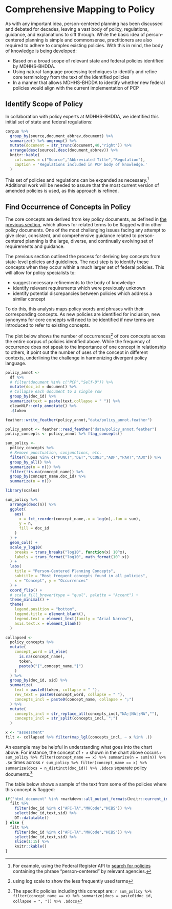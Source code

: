 # Comprehensive Mapping to Policy {#policy}

As with any important idea, person-centered planning has been discussed and debated for decades, leaving a vast body of policy, regulations, guidance, and explanations to sift through.  While the basic idea of person-centered planning is simple and commonsense, practitioners are also required to adhere to complex existing policies. With this in mind, the body of knowledge is being developed:

- Based on a broad scope of relevant state and federal policies identified by MDHHS-BHDDA.
- Using natural-language processing techniques to identify and refine core terminology from the text of the identified policies
- In a manner that allows MDHHS-BHDDA to identify whether new federal policies would align with the current implementation of PCP

## Identify Scope of Policy

In collaboration with policy experts at MDHHS-BHDDA, we identified this initial set of state and federal regulations:

```r

corpus %>%
  group_by(source,document_abbrev,document) %>%
  summarize() %>% ungroup() %>%
  mutate(document = str_trunc(document,40,"right")) %>%
  arrange(desc(source),desc(document_abbrev)) %>%
  knitr::kable(
    col.names = c("Source","Abbreviated Title","Regulation"),
    caption = 'Regulations included in PCP body of knowledge.'
  )

```

This set of policies and regulations can be expanded as necessary.^[For example, using the Federal Register API to [search for policies](https://www.federalregister.gov/documents/search?conditions%5Bagencies%5D%5B%5D=centers-for-medicare-medicaid-services&conditions%5Bagencies%5D%5B%5D=health-and-human-services-department&conditions%5Bagencies%5D%5B%5D=substance-abuse-and-mental-health-services-administration&conditions%5Bterm%5D=person-centered&conditions%5Btype%5D%5B%5D=RULE#) containing the phrase "person-centered" by relevant agencies.]  Additional work will be needed to assure that the most current version of amended policies is used, as this approach is refined.

## Find Occurrence of Concepts in Policy

The core concepts are derived from key policy documents, as defined in [the previous section](#bok), which allows for related terms to be flagged within other policy documents.  One of the most challenging issues facing any attempt to give clear, consistent, and comprehensive guidance related to person-centered planning is the large, diverse, and continually evolving set of requirements and guidance.

The previous section outlined the process for deriving key concepts from state-level policies and guidelines.  The next step is to identify these concepts when they occur within a much larger set of federal policies.  This will allow for policy specialists to:

- suggest necessary refinements to the body of knowledge
- identify relevant requirements which were previously unknown
- identify potential discrepancies between policies which address a similar concept

To do this, this analysis maps policy words and phrases with their corresponding concepts.  As new policies are identified for inclusion, new synonyms for core concepts will need to be identified if new terms are introduced to refer to existing concepts.

The plot below shows the number of occurrences^[using log scale to show the less frequently used terms] of core concepts across the entire corpus of policies identified above.  While the frequency of occurrence does not speak to the importance of one concept in relationship to others, it point out the number of uses of the concept in different contexts, underlining the challenge in harmonizing divergent policy language.

```r
policy_annot <- 
  df %>%
  # filter(document %in% c("PCP","Self-D")) %>%
  mutate(doc_id = document) %>%
  # Collapse each document to a single row
  group_by(doc_id) %>%
  summarize(text = paste(text,collapse = " ")) %>%
  cleanNLP::cnlp_annotate() %>% 
  .$token 

feather::write_feather(policy_annot,"data/policy_annot.feather")
```

```r
policy_annot <- feather::read_feather("data/policy_annot.feather")
policy_concepts <- policy_annot %>% flag_concepts()

sum_policy <-
  policy_concepts %>%
  # Remove punctuation, conjunctions, etc.
  filter(!upos %in% c("PUNCT","DET","CCONJ","ADP","PART","AUX")) %>%
  group_by_all() %>%
  summarize(n = n()) %>%
  filter(!is.na(concept_name)) %>% 
  group_by(concept_name,doc_id) %>% 
  summarize(n = n())
```

```r
library(scales)

sum_policy %>% 
  arrange(desc(n)) %>% 
  ggplot(
    aes(
      x = fct_reorder(concept_name,.x = log(n),.fun = sum), 
      y = n,
      fill = doc_id
    )
  ) +
  geom_col() +
  scale_y_log10(
    breaks = trans_breaks("log10", function(x) 10^x),
    labels = trans_format("log10", math_format(10^.x))
  ) +
  labs(
    title = "Person-Centered Planning Concepts",
    subtitle = "Most frequent concepts found in all policies",
    x = "Concept", y = "Occurrences"
  ) +
  coord_flip() +
  # scale_fill_brewer(type = "qual", palette = "Accent") +
  theme_minimal() + 
  theme(
    legend.position = "bottom",
    legend.title = element_blank(),
    legend.text = element_text(family = "Arial Narrow"),
    axis.text.x = element_blank()
  )
```

<!-- Note caveats and work in progress for concept mapping across federal policies -->

```r

collapsed <- 
  policy_concepts %>%
  mutate(
    concept_word = if_else(
      is.na(concept_name),
      token,
      paste0("{",concept_name,"}")
    )
  ) %>%
  group_by(doc_id, sid) %>%
  summarize(
    text = paste0(token, collapse = " "),
    rev_text = paste0(concept_word, collapse = " "),
    concepts_incl = paste0(concept_name, collapse = ";")
  ) %>%
  mutate(
    concepts_incl = str_replace_all(concepts_incl,"NA;|NA|;NA",""),
    concepts_incl = str_split(concepts_incl, ";")
  )

```

```r
x <- "assessment"
filt <- collapsed %>% filter(map_lgl(concepts_incl, ~ x %in% .))
```

An example may be helpful in understanding what goes into the chart above.  For instance, the concept of *`r x`* shown in the chart above occurs `r sum_policy %>% filter(concept_name == x) %>% summarize(n = sum(n)) %>% .$n` times across `r sum_policy %>% filter(concept_name == x) %>% summarize(docs = n_distinct(doc_id)) %>% .$docs` separate policy documents.^[The specific policies including this concept are: `r sum_policy %>% filter(concept_name == x) %>% summarize(docs = paste0(doc_id, collapse = ", ")) %>% .$docs`]

The table below shows a sample of the text from some of the policies where this concept is flagged:

```r

if("html_document" %in% rmarkdown::all_output_formats(knitr::current_input())[1]){
  filt %>%
    filter(doc_id %in% c("AFC-TA","MHCode","HCBS")) %>%
    select(doc_id,text,sid) %>%
    DT::datatable()
} else {
  filt %>%
    filter(doc_id %in% c("AFC-TA","MHCode","HCBS")) %>%
    select(doc_id,text,sid) %>%
    slice(1:15) %>%
    knitr::kable()  
}
```

<!-- Additional Analyses/Viz -->
<!-- frequency of terms by doc_id (small multiples) -->
<!-- which policies have relevant content for specific concepts -->
<!-- summarize the content for a specific concept across policies -->
